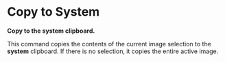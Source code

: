= Copy to System =

'''Copy to the system clipboard.'''

This command copies the contents of the current image selection to the '''system''' clipboard. If there is no selection, it copies the entire active image. 
